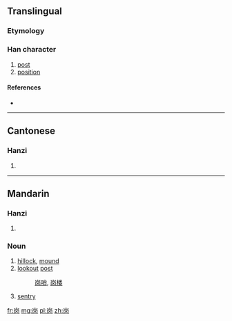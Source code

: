 {{also|岡|崗}}
==Translingual==

===Etymology===
{{Han simp|崗|f=岡|t=冈}}

{{Han compound|山|冈|c1=s|c2=p|t1=hill|ls=psc}}

===Han character===
{{Han char|rn=46|rad=山|as=04|sn=7|four=|canj=山月大 (UBK)|ids=⿱[[山]][[冈]]}}

# [[post]]
# [[position]]

====References====
* {{Han ref|kx=0308.331|hdz=10763.090|uh=5C97|ud=23703}}

----

==Cantonese==

===Hanzi===
{{yue-hanzi|jyut=[[gong1]]|y=gong1|tra=崗}}

# {{defn|lang=yue|sort=山04}}

----

==Mandarin==

===Hanzi===
{{cmn-hanzi|tra=崗|pin=[[gǎng]] ([[gang3]])|wg=kang<sup>3</sup>}}

# {{defn|lang=cmn|sort=山04}}

===Noun===
{{cmn-noun|s|pin=gǎng|pint=gang3|rs=山04}}

# [[hillock]], [[mound]]
# [[lookout]] [[post]]
#: [[岗哨]], [[岗楼]]
# [[sentry]]

[[fr:岗]]
[[mg:岗]]
[[pl:岗]]
[[zh:岗]]